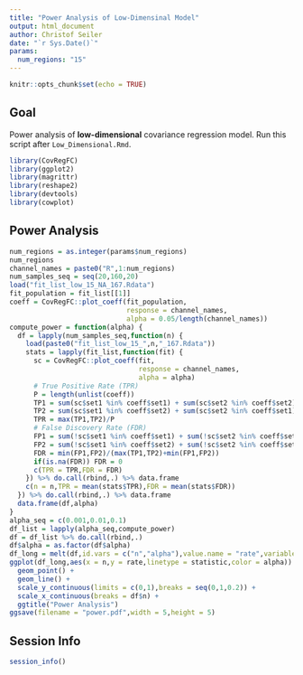 ```yaml
---
title: "Power Analysis of Low-Dimensinal Model"
output: html_document
author: Christof Seiler
date: "`r Sys.Date()`"
params:
  num_regions: "15"
---
```


```r
knitr::opts_chunk$set(echo = TRUE)
```

## Goal

Power analysis of **low-dimensional** covariance regression model. Run this script after ``Low_Dimensional.Rmd``.

```r
library(CovRegFC)
library(ggplot2)
library(magrittr)
library(reshape2)
library(devtools)
library(cowplot)
```

## Power Analysis

```r
num_regions = as.integer(params$num_regions)
num_regions
channel_names = paste0("R",1:num_regions)
num_samples_seq = seq(20,160,20)
load("fit_list_low_15_NA_167.Rdata")
fit_population = fit_list[[1]]
coeff = CovRegFC::plot_coeff(fit_population,
                             response = channel_names,
                             alpha = 0.05/length(channel_names))
compute_power = function(alpha) {
  df = lapply(num_samples_seq,function(n) {
    load(paste0("fit_list_low_15_",n,"_167.Rdata"))
    stats = lapply(fit_list,function(fit) {
      sc = CovRegFC::plot_coeff(fit,
                                response = channel_names,
                                alpha = alpha)
      # True Positive Rate (TPR)
      P = length(unlist(coeff))
      TP1 = sum(sc$set1 %in% coeff$set1) + sum(sc$set2 %in% coeff$set2)
      TP2 = sum(sc$set1 %in% coeff$set2) + sum(sc$set2 %in% coeff$set1)
      TPR = max(TP1,TP2)/P
      # False Discovery Rate (FDR)
      FP1 = sum(!sc$set1 %in% coeff$set1) + sum(!sc$set2 %in% coeff$set2)
      FP2 = sum(!sc$set1 %in% coeff$set2) + sum(!sc$set2 %in% coeff$set1)
      FDR = min(FP1,FP2)/(max(TP1,TP2)+min(FP1,FP2))
      if(is.na(FDR)) FDR = 0
      c(TPR = TPR,FDR = FDR)
    }) %>% do.call(rbind,.) %>% data.frame
    c(n = n,TPR = mean(stats$TPR),FDR = mean(stats$FDR))
  }) %>% do.call(rbind,.) %>% data.frame
  data.frame(df,alpha)
}
alpha_seq = c(0.001,0.01,0.1)
df_list = lapply(alpha_seq,compute_power)
df = df_list %>% do.call(rbind,.)
df$alpha = as.factor(df$alpha)
df_long = melt(df,id.vars = c("n","alpha"),value.name = "rate",variable.name = "statistic")
ggplot(df_long,aes(x = n,y = rate,linetype = statistic,color = alpha)) + 
  geom_point() + 
  geom_line() +
  scale_y_continuous(limits = c(0,1),breaks = seq(0,1,0.2)) + 
  scale_x_continuous(breaks = df$n) +
  ggtitle("Power Analysis")
ggsave(filename = "power.pdf",width = 5,height = 5)
```

## Session Info

```r
session_info()
```
